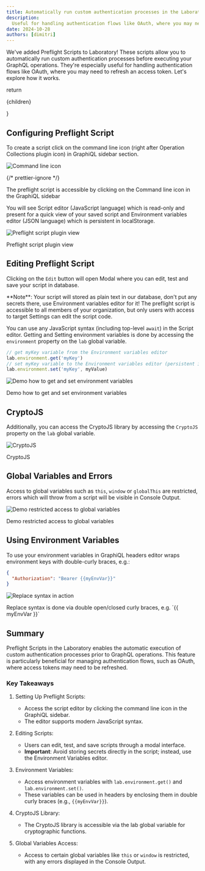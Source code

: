 ```yaml
---
title: Automatically run custom authentication processes in the Laboratory
description:
  Useful for handling authentication flows like OAuth, where you may need to refresh an access token
date: 2024-10-28
authors: [dimitri]
---
```



We've added Preflight Scripts to Laboratory! These scripts allow you to automatically run custom
authentication processes before executing your GraphQL operations. They're especially useful for
handling authentication flows like OAuth, where you may need to refresh an access token. Let's
explore how it works.

  return <p className="text-center text-sm italic">{children}</p>
}

## Configuring Preflight Script

To create a script click on the command line icon (right after Operation Collections plugin icon) in
GraphiQL sidebar section.

![Command line icon](./command-line-icon.png)

{/* prettier-ignore */}
<Caption>The preflight script is accessible by clicking on the Command line icon in the GraphiQL sidebar</Caption>

You will see Script editor (JavaScript language) which is read-only and present for a quick view of
your saved script and Environment variables editor (JSON language) which is persistent in
localStorage.

![Preflight script plugin view](./preflight-script-plugin.png)

<Caption>Preflight script plugin view</Caption>

## Editing Preflight Script

Clicking on the `Edit` button will open Modal where you can edit, test and save your script in
database.

<Callout type="warning">
  **Note**: Your script will stored as plain text in our database, don't put any secrets there, use
  Environment variables editor for it! The preflight script is accessible to all members of your
  organization, but only users with access to target Settings can edit the script code.
</Callout>

You can use any JavaScript syntax (including top-level `await`) in the Script editor. Getting and
Setting environment variables is done by accessing the `environment` property on the `lab` global
variable.

```js
// get myKey variable from the Environment variables editor
lab.environment.get('myKey')
// set myKey variable to the Environment variables editor (persistent in localStorage)
lab.environment.set('myKey', myValue)
```

![Demo how to get and set environment variables](./get-and-set-env-vars.png)

<Caption>Demo how to get and set environment variables</Caption>

## CryptoJS

Additionally, you can access the CryptoJS library by accessing the `CryptoJS` property on the `lab`
global variable.

![CryptoJS](./crypto-js.png)

<Caption>CryptoJS</Caption>

## Global Variables and Errors

Access to global variables such as `this`, `window` or `globalThis` are restricted, errors which
will throw from a script will be visible in Console Output.

![Demo restricted access to global variables](./unable-to-access-global-variables.png)

<Caption>Demo restricted access to global variables</Caption>

## Using Environment Variables

To use your environment variables in GraphiQL headers editor wraps environment keys with
double-curly braces, e.g.:

```json filename="Headers" /{{myEnvVar}}/
{
  "Authorization": "Bearer {{myEnvVar}}"
}
```

![Replace syntax in action](./replace-syntax.png)

<Caption>Replace syntax is done via double open/closed curly braces, e.g. `{{ myEnvVar }}`</Caption>

## Summary

Preflight Scripts in the Laboratory enables the automatic execution of custom authentication
processes prior to GraphQL operations. This feature is particularly beneficial for managing
authentication flows, such as OAuth, where access tokens may need to be refreshed.

### Key Takeaways

1. Setting Up Preflight Scripts:

   - Access the script editor by clicking the command line icon in the GraphiQL sidebar.
   - The editor supports modern JavaScript syntax.

1. Editing Scripts:

   - Users can edit, test, and save scripts through a modal interface.
   - **Important**: Avoid storing secrets directly in the script; instead, use the Environment
     Variables editor.

1. Environment Variables:

   - Access environment variables with `lab.environment.get()` and `lab.environment.set()`.
   - These variables can be used in headers by enclosing them in double curly braces (e.g.,
     `{{myEnvVar}}`).

1. CryptoJS Library:

   - The CryptoJS library is accessible via the lab global variable for cryptographic functions.

1. Global Variables Access:

   - Access to certain global variables like `this` or `window` is restricted, with any errors
     displayed in the Console Output.
